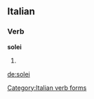==Italian==

===Verb===
'''solei'''

# {{form of|[[first-person|First-person]] [[singular]] [[past historic]]|[[solere#Italian|solere]]|lang=Italian}}

[[Category:Italian verb forms]]

[[de:solei]]